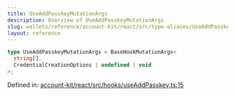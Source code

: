 ```yaml
---
title: UseAddPasskeyMutationArgs
description: Overview of UseAddPasskeyMutationArgs
slug: wallets/reference/account-kit/react/src/type-aliases/UseAddPasskeyMutationArgs
layout: reference
---
```


```ts
type UseAddPasskeyMutationArgs = BaseHookMutationArgs<
  string[],
  CredentialCreationOptions | undefined | void
>;
```

Defined in: [account-kit/react/src/hooks/useAddPasskey.ts:15](https://github.com/alchemyplatform/aa-sdk/blob/da19afd63b0ba06a4de95b0d2d7871f64d546304/account-kit/react/src/hooks/useAddPasskey.ts#L15)
